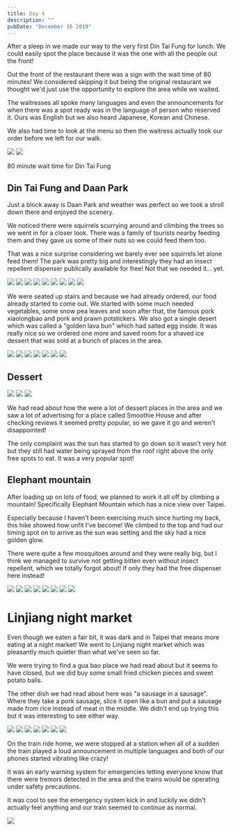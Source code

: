 ```yaml
---
title: Day 4
description: ""
pubDate: "December 16 2019"
---
```



After a sleep in we made our way to the very first Din Tai Fung for lunch. We could easily spot the place because it was the one with all the people out the front!

Out the front of the restaurant there was a sign with the wait time of 80 minutes! We considered skipping it but being the original restaurant we thought we'd just use the opportunity to explore the area while we waited.

The waitresses all spoke many languages and even the announcements for when there was a spot ready was in the language of person who reserved it. Ours was English but we also heard Japanese, Korean and Chinese.

We also had time to look at the menu so then the waitress actually took our order before we left for our walk.

<Grid columns={2}>
  <Img
    src="/src/content/travel/2019-taiwan-vietnam/assets/32893a78ebd14494b6015a0eb7f32aad.jpg"
    aspectRatio={1}
  />
  <Img
    src="/src/content/travel/2019-taiwan-vietnam/assets/180c7f222ff14387822b2ab9162f0d28.jpg"
    aspectRatio={1}
  />
</Grid>

80 minute wait time for Din Tai Fung

## Din Tai Fung and Daan Park

Just a block away is Daan Park and weather was perfect so we took a stroll down there and enjoyed the scenery.

We noticed there were squirrels scurrying around and climbing the trees so we went in for a closer look. There was a family of tourists nearby feeding them and they gave us some of their nuts so we could feed them too.

That was a nice surprise considering we barely ever see squirrels let alone feed them! The park was pretty big and interestingly they had an insect repellent dispenser publically available for free! Not that we needed it... yet.

<Grid columns={4}>
  <Img
    src="/src/content/travel/2019-taiwan-vietnam/assets/a90737a2e22a4b759d58b3e28c700d90.jpg"
    aspectRatio={1}
    colSpan={2}
    rowSpan={2}
  />
  <Img
    src="/src/content/travel/2019-taiwan-vietnam/assets/fd95236309c449f98fc7115126649ac8.jpg"
    aspectRatio={1}
  />
  <Img
    src="/src/content/travel/2019-taiwan-vietnam/assets/fcf6b2156bf4447389948d0d9aaf92b4.jpg"
    aspectRatio={1}
  />
  <Img
    src="/src/content/travel/2019-taiwan-vietnam/assets/5d07e90d075544d19366296eaaae616d.jpg"
    aspectRatio={1}
  />
  <Img
    src="/src/content/travel/2019-taiwan-vietnam/assets/fcfe7fcba0124e49905f8df200086912.jpg"
    aspectRatio={1}
  />
  <Img
    src="/src/content/travel/2019-taiwan-vietnam/assets/2ea80cae75e74a989e5e392f24d5d31e.jpg"
    aspectRatio={1}
  />
  <Img
    src="/src/content/travel/2019-taiwan-vietnam/assets/0758071bc8814217973e2003bcd885fb.jpg"
    aspectRatio={1}
  />
  <Img
    src="/src/content/travel/2019-taiwan-vietnam/assets/99c234f8888f40fca960fb34443f9ba0.jpg"
    aspectRatio={1}
  />
  <Img
    src="/src/content/travel/2019-taiwan-vietnam/assets/b925ee7a8ff746bca080718274e2535b.jpg"
    aspectRatio={1}
  />
</Grid>

We were seated up stairs and because we had already ordered, our food already started to come out. We started with some much needed vegetables, some snow pea leaves and soon after that, the famous pork xiaolongbao and pork and prawn potstickers. We also got a single desert which was called a "golden lava bun" which had salted egg inside. It was really nice so we ordered one more and saved room for a shaved ice dessert that was sold at a bunch of places in the area.

<Grid columns={4}>
  <Img
    src="/src/content/travel/2019-taiwan-vietnam/assets/0df12598b163435b81a0c590bd84ecc1.jpg"
    aspectRatio={1}
    colSpan={2}
  />
  <Img
    src="/src/content/travel/2019-taiwan-vietnam/assets/c40cf903bb9c4f58a567fd5677d1b58d.jpg"
    aspectRatio={1}
    colSpan={2}
  />
  <Img
    src="/src/content/travel/2019-taiwan-vietnam/assets/074263a9f5ca405b9b068cd12a1d8103.jpg"
    aspectRatio={1}
  />
  <Img
    src="/src/content/travel/2019-taiwan-vietnam/assets/34aa2800cae44bd4bb55daec448f0d5a.jpg"
    aspectRatio={1}
  />
  <Img
    src="/src/content/travel/2019-taiwan-vietnam/assets/378f607b046746b5a431ccd0270a958e.jpg"
    aspectRatio={1}
    colSpan={2}
    rowSpan={2}
  />
  <Img
    src="/src/content/travel/2019-taiwan-vietnam/assets/f10ab8bfc2f649e7b0001b970c261d8a.jpg"
    aspectRatio={1}
  />
  <Img
    src="/src/content/travel/2019-taiwan-vietnam/assets/00da7215ddaa40c0a77b8504004f3105.jpg"
    aspectRatio={1}
  />
</Grid>

## Dessert

<Grid columns={3}>
  <Img
    src="/src/content/travel/2019-taiwan-vietnam/assets/52a640c5c8264fce8f04047480435670.jpg"
    aspectRatio={1}
    colSpan={2}
    rowSpan={2}
  />
  <Img
    src="/src/content/travel/2019-taiwan-vietnam/assets/ce209c1a8b90434794c02d51b71c1a1e.jpg"
    aspectRatio={1}
  />
  <Img
    src="/src/content/travel/2019-taiwan-vietnam/assets/e0ebbce942ba49c1ab4f71ca20f8cc69.jpg"
    aspectRatio={1}
  />
</Grid>

We had read about how the were a lot of dessert places in the area and we saw a lot of advertising for a place called Smoothie House and after checking reviews it seemed pretty popular, so we gave it go and weren't disappointed!

The only complaint was the sun has started to go down so it wasn't very hot but they still had water being sprayed from the roof right above the only free spots to eat. It was a very popular spot!

## Elephant mountain

After loading up on lots of food, we planned to work it all off by climbing a mountain! Specifically Elephant Mountain which has a nice view over Taipei.

Especially because I haven't been exercising much since hurting my back, this hike showed how unfit I've become! We climbed to the top and had our timing spot on to arrive as the sun was setting and the sky had a nice golden glow.

There were quite a few mosquitoes around and they were really big, but I think we managed to survive not getting bitten even without insect repellent, which we totally forgot about! If only they had the free dispenser here instead!

<Grid columns={12}>
  <Img
    src="/src/content/travel/2019-taiwan-vietnam/assets/4bf67949d8a3429da493f82d1e129f9f.jpg"
    aspectRatio={1}
    colSpan={3}
  />
  <Img
    src="/src/content/travel/2019-taiwan-vietnam/assets/0d82743487ad4d079e41f241e6f7fdbf.jpg"
    aspectRatio={1}
    colSpan={3}
  />
  <Img
    src="/src/content/travel/2019-taiwan-vietnam/assets/52b37ef1509f487789b4f8188cbe03ed.jpg"
    aspectRatio={1}
    colSpan={6}
    rowSpan={2}
  />
  <Img
    src="/src/content/travel/2019-taiwan-vietnam/assets/fe85815504864c14a3b9afaf2a99d30d.jpg"
    aspectRatio={1}
    colSpan={3}
  />
  <Img
    src="/src/content/travel/2019-taiwan-vietnam/assets/77c59bc092d745a5bf09819bff68a334.jpg"
    aspectRatio={1}
    colSpan={3}
  />
  <Img
    src="/src/content/travel/2019-taiwan-vietnam/assets/93c299852bd146f2a80d48a9cbd676e3.jpg"
    aspectRatio={1}
    colSpan={4}
  />
  <Img
    src="/src/content/travel/2019-taiwan-vietnam/assets/b16606b29b0e4fb389ddb1f52c79dbb6.jpg"
    aspectRatio={1}
    colSpan={4}
  />
  <Img
    src="/src/content/travel/2019-taiwan-vietnam/assets/b7583c52c446400181e68d278207e1e1.jpg"
    aspectRatio={1}
    colSpan={4}
  />
</Grid>

# Linjiang night market

Even though we eaten a fair bit, it was dark and in Taipei that means more eating at a night market! We went to Linjiang night market which was pleasantly much quieter than what we've seen so far.

We were trying to find a gua bao place we had read about but it seems to have closed, but we did buy some small fried chicken pieces and sweet potato balls.

The other dish we had read about here was "a sausage in a sausage". Where they take a pork sausage, slice it open like a bun and put a sausage made from rice instead of meat in the middle. We didn't end up trying this but it was interesting to see either way.

<Grid columns={4}>
  <Img
    src="/src/content/travel/2019-taiwan-vietnam/assets/f7a3e41530f74eba9eac3058f5fefdc3.jpg"
    aspectRatio={1}
    colSpan={2}
  />
  <Img
    src="/src/content/travel/2019-taiwan-vietnam/assets/6d42210ff421485baa18df08974c877c.jpg"
    aspectRatio={1}
    colSpan={2}
  />
  <Img
    src="/src/content/travel/2019-taiwan-vietnam/assets/c4ca96b9ef0843ff9c86e20acb4d43d1.jpg"
    aspectRatio={1}
  />
  <Img
    src="/src/content/travel/2019-taiwan-vietnam/assets/32d33d2733a74e8b828a568009af8c76.jpg"
    aspectRatio={1}
  />
  <Img
    src="/src/content/travel/2019-taiwan-vietnam/assets/bf3657647262481682a366dadfe89809.jpg"
    aspectRatio={1}
    colSpan={2}
    rowSpan={2}
  />
  <Img
    src="/src/content/travel/2019-taiwan-vietnam/assets/99b6fe2984b24d5fb693265173a714f0.jpg"
    aspectRatio={1}
  />
  <Img
    src="/src/content/travel/2019-taiwan-vietnam/assets/a31174d36f9f4fadb0f6ad64c80caa2c.jpg"
    aspectRatio={1}
  />
</Grid>

On the train ride home, we were stopped at a station when all of a sudden the train played a loud announcement in multiple languages and both of our phones started vibrating like crazy!

It was an early warning system for emergencies letting everyone know that there were tremors detected in the area and the trains would be operating under safety precautions.

It was cool to see the emergency system kick in and luckily we didn't actually feel anything and our train seemed to continue as normal.

<Grid>
  <Img
    src="/src/content/travel/2019-taiwan-vietnam/assets/3f16b420424b4e81bb67252abe71b915.jpg"
    aspectRatio={1}
  />
</Grid>
